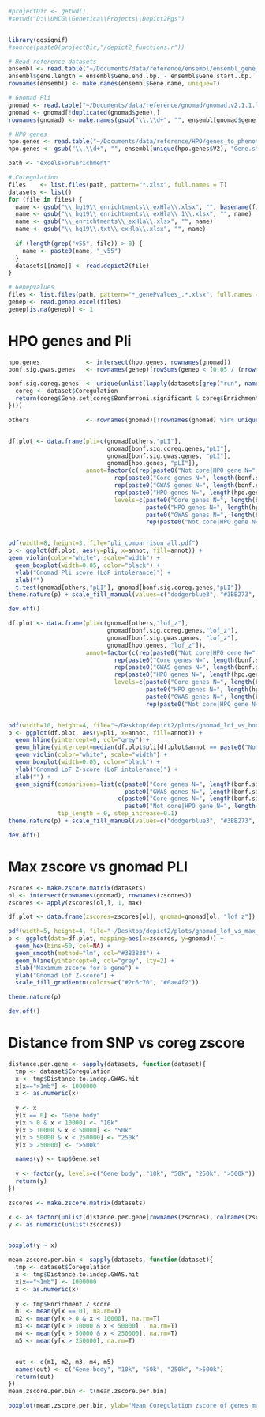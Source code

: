 ```r
#projectDir <- getwd()
#setwd("D:\\UMCG\\Genetica\\Projects\\Depict2Pgs")


library(ggsignif)
#source(paste0(projectDir,"/depict2_functions.r"))

# Read reference datasets
ensembl <- read.table("~/Documents/data/reference/ensembl/ensembl_gene_position_b37_biotype.txt",sep="\t", header=T, row.names = 1, stringsAsFactors = F)
ensembl$gene.length = ensembl$Gene.end..bp. - ensembl$Gene.start..bp.
rownames(ensembl) <- make.names(ensembl$Gene.name, unique=T)

# Gnomad Pli
gnomad <- read.table("~/Documents/data/reference/gnomad/gnomad.v2.1.1.lof_metrics.by_gene.txt",sep="\t", header=T, stringsAsFactors = F)
gnomad <- gnomad[!duplicated(gnomad$gene),]
rownames(gnomad) <- make.names(gsub("\\.\\d+", "", ensembl[gnomad$gene, ]$Gene.stable.ID.version), unique=T)

# HPO genes
hpo.genes <- read.table("~/Documents/data/reference/HPO/genes_to_phenotype.txt", stringsAsFactors = F, sep="\t")
hpo.genes <- gsub("\\.\\d+", "", ensembl[unique(hpo.genes$V2), "Gene.stable.ID.version"])

path <- "excelsForEnrichment"

# Coregulation
files    <- list.files(path, pattern="*.xlsx", full.names = T)
datasets <- list()
for (file in files) {
  name <- gsub("\\_hg19\\_enrichtments\\_exHla\\.xlsx", "", basename(file))
  name <- gsub("\\_hg19\\_enrichtments\\_exHla\\_1\\.xlsx", "", name)
  name <- gsub("\\_enrichtments\\_exHla\\.xlsx", "", name)
  name <- gsub("\\_hg19\\.txt\\_exHla\\.xlsx", "", name)
  
  if (length(grep("v55", file)) > 0) {
    name <- paste0(name, "_v55")
  }
  datasets[[name]] <- read.depict2(file)
}

# Genepvalues
files <- list.files(path, pattern="*_genePvalues_.*.xlsx", full.names = T)
genep <- read.genep.excel(files)
genep[is.na(genep)] <- 1
```

# HPO genes and Pli
```r
hpo.genes             <- intersect(hpo.genes, rownames(gnomad))
bonf.sig.gwas.genes   <- rownames(genep)[rowSums(genep < (0.05 / (nrow(genep) * ncol(genep)))) >=1]

bonf.sig.coreg.genes  <- unique(unlist(lapply(datasets[grep("run", names(datasets), invert=T, value=T)], function(dataset){
  coreg <- dataset$Coregulation
  return(coreg$Gene.set[coreg$Bonferroni.significant & coreg$Enrichment.Z.score > 0])
})))

others                <- rownames(gnomad)[!rownames(gnomad) %in% unique(c(hpo.genes, bonf.sig.coreg.genes))]


df.plot <- data.frame(pli=c(gnomad[others,"pLI"],
                            gnomad[bonf.sig.coreg.genes,"pLI"],
                            gnomad[bonf.sig.gwas.genes, "pLI"],
                            gnomad[hpo.genes, "pLI"]),
                      annot=factor(c(rep(paste0("Not core|HPO gene N=", length(others)), length(others)), 
                              rep(paste0("Core genes N=", length(bonf.sig.coreg.genes)), length(bonf.sig.coreg.genes)),
                              rep(paste0("GWAS genes N=", length(bonf.sig.gwas.genes)), length(bonf.sig.gwas.genes)),
                              rep(paste0("HPO genes N=", length(hpo.genes)), length(hpo.genes))),
                              levels=c(paste0("Core genes N=", length(bonf.sig.coreg.genes)),
                                       paste0("HPO genes N=", length(hpo.genes)),
                                       paste0("GWAS genes N=", length(bonf.sig.gwas.genes)),
                                       rep(paste0("Not core|HPO gene N=", length(others))))))


pdf(width=8, height=3, file="pli_comparrison_all.pdf")
p <- ggplot(df.plot, aes(y=pli, x=annot, fill=annot)) +
geom_violin(color="white", scale="width") +
  geom_boxplot(width=0.05, color="black") +
  ylab("Gnomad Pli score (LoF intolerance)") +
  xlab("")
  t.test(gnomad[others,"pLI"], gnomad[bonf.sig.coreg.genes,"pLI"]) 
theme.nature(p) + scale_fill_manual(values=c("dodgerblue3", "#3BB273", "goldenrod2", "#8576B6"))

dev.off()

```

```r
df.plot <- data.frame(pli=c(gnomad[others,"lof_z"],
                            gnomad[bonf.sig.coreg.genes,"lof_z"],
                            gnomad[bonf.sig.gwas.genes, "lof_z"],
                            gnomad[hpo.genes, "lof_z"]),
                      annot=factor(c(rep(paste0("Not core|HPO gene N=", length(others)), length(others)), 
                              rep(paste0("Core genes N=", length(bonf.sig.coreg.genes)), length(bonf.sig.coreg.genes)),
                              rep(paste0("GWAS genes N=", length(bonf.sig.gwas.genes)), length(bonf.sig.gwas.genes)),
                              rep(paste0("HPO genes N=", length(hpo.genes)), length(hpo.genes))),
                              levels=c(paste0("Core genes N=", length(bonf.sig.coreg.genes)),
                                       paste0("HPO genes N=", length(hpo.genes)),
                                       paste0("GWAS genes N=", length(bonf.sig.gwas.genes)),
                                       rep(paste0("Not core|HPO gene N=", length(others))))))


pdf(width=10, height=4, file="~/Desktop/depict2/plots/gnomad_lof_vs_bonf_sig.pdf")
p <- ggplot(df.plot, aes(y=pli, x=annot, fill=annot)) +
  geom_hline(yintercept=0, col="grey") +
  geom_hline(yintercept=median(df.plot$pli[df.plot$annot == paste0("Not core|HPO gene N=", length(others))], na.rm=T), lty=2, col="grey") +
  geom_violin(color="white", scale="width") +
  geom_boxplot(width=0.05, color="black") +
  ylab("Gnomad LoF Z-score (LoF intolerance)") +
  xlab("") + 
  geom_signif(comparisons=list(c(paste0("Core genes N=", length(bonf.sig.coreg.genes)),
                                 paste0("GWAS genes N=", length(bonf.sig.gwas.genes))),
                               c(paste0("Core genes N=", length(bonf.sig.coreg.genes)),
                                 paste0("Not core|HPO gene N=", length(others)))),
              tip_length = 0, step_increase=0.1)
theme.nature(p) + scale_fill_manual(values=c("dodgerblue3", "#3BB273", "goldenrod2", "#8576B6"))

dev.off()
```

# Max zscore vs gnomad PLI
```r
zscores <- make.zscore.matrix(datasets)
ol <- intersect(rownames(gnomad), rownames(zscores))
zscores <- apply(zscores[ol,], 1, max)

df.plot <- data.frame(zscores=zscores[ol], gnomad=gnomad[ol, "lof_z"])

pdf(width=5, height=4, file="~/Desktop/depict2/plots/gnomad_lof_vs_max_zscore.pdf")
p <- ggplot(data=df.plot, mapping=aes(x=zscores, y=gnomad)) + 
  geom_hex(bins=50, col=NA) + 
  geom_smooth(method="lm", col="#383838") +
  geom_hline(yintercept=0, col="grey", lty=2) +
  xlab("Maximum zscore for a gene") +
  ylab("Gnomad lof Z-score") +
  scale_fill_gradientn(colors=c("#2c6c70", "#0ae4f2"))

theme.nature(p)

dev.off()
```

# Distance from SNP vs coreg zscore
```r
distance.per.gene <- sapply(datasets, function(dataset){
  tmp <- dataset$Coregulation
  x <- tmp$Distance.to.indep.GWAS.hit  
  x[x==">1mb"] <- 1000000
  x <- as.numeric(x)
  
  y <- x
  y[x == 0] <- "Gene body"
  y[x > 0 & x < 10000] <- "10k"
  y[x > 10000 & x < 50000] <- "50k"
  y[x > 50000 & x < 250000] <- "250k"
  y[x > 250000] <- ">500k"

  names(y) <- tmp$Gene.set
  
  y <- factor(y, levels=c("Gene body", "10k", "50k", "250k", ">500k"))
  return(y)
})

zscores <- make.zscore.matrix(datasets)

x <- as.factor(unlist(distance.per.gene[rownames(zscores), colnames(zscores)]))
y <- as.numeric(unlist(zscores))


boxplot(y ~ x)

mean.zscore.per.bin <- sapply(datasets, function(dataset){
  tmp <- dataset$Coregulation
  x <- tmp$Distance.to.indep.GWAS.hit  
  x[x==">1mb"] <- 1000000
  x <- as.numeric(x)
  
  y <- tmp$Enrichment.Z.score
  m1 <- mean(y[x == 0], na.rm=T)
  m2 <- mean(y[x > 0 & x < 10000], na.rm=T)
  m3 <- mean(y[x > 10000 & x < 50000] , na.rm=T)
  m4 <- mean(y[x > 50000 & x < 250000], na.rm=T)
  m5 <- mean(y[x > 250000], na.rm=T)


  out <- c(m1, m2, m3, m4, m5)
  names(out) <- c("Gene body", "10k", "50k", "250k", ">500k")
  return(out)
})
mean.zscore.per.bin <- t(mean.zscore.per.bin)

boxplot(mean.zscore.per.bin, ylab="Mean Coregulation zscore of genes mapping in winow", xlab="Genomic range compared to GWAS hit")
```

